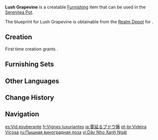 {{Furnishing Infobox
|id             = 374105
|image          = Item Lush Grapevine.png
|category       = Outdoor Furnishing
|subcategory    = Fence
|quality        = 3
|adeptal_energy = 60
|load           = 65
|reduced_load   = 65
|description    = A dense vine frame, upon which fruit shall be hung, all of which have hopes of someday becoming fine wine and being sold for a pretty price...<br>But before that, these grapes must have the fortune to avoid being turned into juice by the [[Diluc|Dawn Winery's master]] and thus coming to an ignominious end.
|mention        = Diluc
|blueprint      = Realm Depot
}}
'''Lush Grapevine''' is a creatable [[Furnishing]] item that can be used in the [[Serenitea Pot]].

The blueprint for Lush Grapevine is obtainable from the [[Realm Depot]] for {{Item|Realm Currency|24|x=160}}.

==Creation==
First time creation grants {{Item|Trust|24|x=60}}.
{{Recipe
|type = Creation
|time = 14h
|Fir Wood = 12
|sort = Fir Wood
}}

==Furnishing Sets==
{{Craft Usage|type=Furnishing Set}}

==Other Languages==
{{Other Languages
|default_hidden = 1
|en      = Lush Grapevine
|zhs     = 葱郁的葡萄藤
|zhs_rm  = Cōngyù de Pútáo Téng
|zht     = 蔥鬱的葡萄藤
|zht_rm  = Cōngyù de Pútáo Téng
|ja      = 蔓延るブドウ藤
|ja_rm   = Habikoru Budou Fuji{{Assumed}}
|ko      = 울창한 포도 넝쿨
|es      = Vid exuberante
|fr      = Vignes luxuriantes
|ru      = Пышная виноградная лоза
|th      = เถาวัลย์องุ่นเขียวชอุ่ม
|th_rm   = 
|vi      = Dây Nho Xanh Ngát
|de      = Üppige Weinrebe
|id      = Rambatan Anggur yang Subur
|pt      = Videira Viçosa
|tr      = Yeşil Asma
|it      = Vite rigogliosa
}}

==Change History==
{{Change History|1.5}}

==Navigation==
{{Furnishing Navbox|exterior}}

[[es:Vid exuberante]]
[[fr:Vignes luxuriantes]]
[[ja:蔓延るブドウ藤]]
[[pt-br:Videira Viçosa]]
[[ru:Пышная виноградная лоза]]
[[vi:Dây Nho Xanh Ngát]]